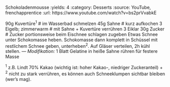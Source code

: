 Schokoladenmousse
:yields: 4
:category: Desserts
:source: YouTube, frenchapprentice
:url: https://www.youtube.com/watch?v=bs2prVvabkE

90g Kuvertüre^1^
# im Wasserbad schmelzen
45g Sahne
# kurz aufkochen
3 Eigelb; zimmerwarm
# mit Sahne + Kuvertüre verrühren
3 Eiklar
30g Zucker
# Zucker portionsweise beim Eischnee schlagen zugeben
  Etwas Schnee unter Schokomasse heben. Schokomasse dann komplett in Schüssel mit restlichem Schnee geben, unterheben^2^.
  Auf Gläser verteilen, 2h kühl stellen.
---
_Modifikation:_ 1 Blatt Gelatine in heiße Sahne rühren für festere Masse

^1^ z.B. Lindt 70% Kakao (wichtig ist: hoher Kakao-, niedriger Zuckeranteil) +
^2^ nicht zu stark verrühren, es können auch Schneeklumpen sichtbar bleiben (wer's mag).
